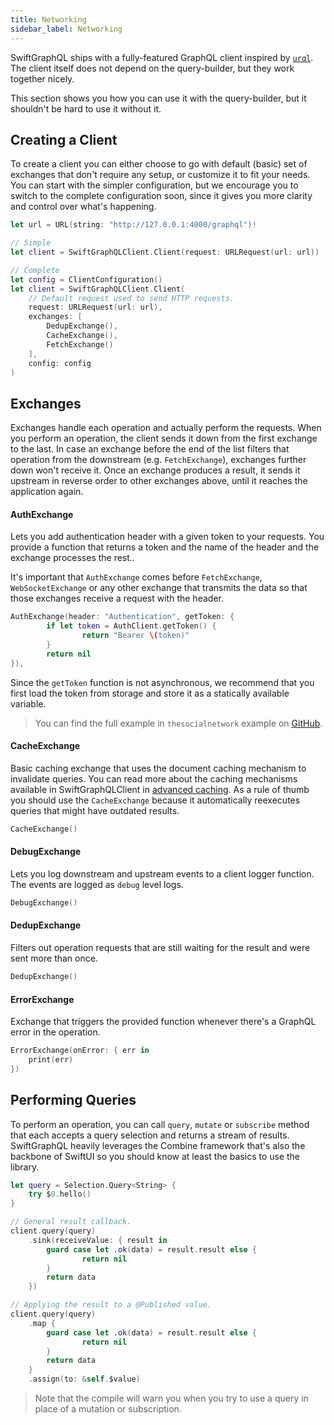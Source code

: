 ```yaml
---
title: Networking
sidebar_label: Networking
---
```


SwiftGraphQL ships with a fully-featured GraphQL client inspired by [`urql`](https://formidable.com/open-source/urql/). The client itself does not depend on the query-builder, but they work together nicely.

This section shows you how you can use it with the query-builder, but it shouldn't be hard to use it without it.

## Creating a Client

To create a client you can either choose to go with default (basic) set of exchanges that don't require any setup, or customize it to fit your needs. You can start with the simpler configuration, but we encourage you to switch to the complete configuration soon, since it gives you more clarity and control over what's happening.

```swift
let url = URL(string: "http://127.0.0.1:4000/graphql")!

// Simple
let client = SwiftGraphQLClient.Client(request: URLRequest(url: url))

// Complete
let config = ClientConfiguration()
let client = SwiftGraphQLClient.Client(
	// Default request used to send HTTP requests.
	request: URLRequest(url: url),
	exchanges: [
		DedupExchange(),
		CacheExchange(),
		FetchExchange()
	],
	config: config
)
```

## Exchanges

Exchanges handle each operation and actually perform the requests. When you perform an operation, the client sends it down from the first exchange to the last. In case an exchange before the end of the list filters that operation from the downstream (e.g. `FetchExchange`), exchanges further down won't receive it. Once an exchange produces a result, it sends it upstream in reverse order to other exchanges above, until it reaches the application again.

#### AuthExchange

Lets you add authentication header with a given token to your requests. You provide a function that returns a token and the name of the header and the exchange processes the rest..

It's important that `AuthExchange` comes before `FetchExchange`, `WebSocketExchange` or any other exchange that transmits the data so that those exchanges receive a request with the header.

```swift
AuthExchange(header: "Authentication", getToken: {
		if let token = AuthClient.getToken() {
				return "Bearer \(token)"
		}
		return nil
}),
```

Since the `getToken` function is not asynchronous, we recommend that you first load the token from storage and store it as a statically available variable.

> You can find the full example in `thesocialnetwork` example on [GitHub](https://github.com/maticzav).

#### CacheExchange

Basic caching exchange that uses the document caching mechanism to invalidate queries. You can read more about the caching mechanisms available in SwiftGraphQLClient in [advanced caching](/advanced/cache). As a rule of thumb you should use the `CacheExchange` because it automatically reexecutes queries that might have outdated results.

```swift
CacheExchange()
```

#### DebugExchange

Lets you log downstream and upstream events to a client logger function. The events are logged as `debug` level logs.

```swift
DebugExchange()
```

#### DedupExchange

Filters out operation requests that are still waiting for the result and were sent more than once.

```swift
DedupExchange()
```

#### ErrorExchange

Exchange that triggers the provided function whenever there's a GraphQL error in the operation.

```swift
ErrorExchange(onError: { err in
	print(err)
})
```

## Performing Queries

To perform an operation, you can call `query`, `mutate` or `subscribe` method that each accepts a query selection and returns a stream of results. SwiftGraphQL heavily leverages the Combine framework that's also the backbone of SwiftUI so you should know at least the basics to use the library.

```swift
let query = Selection.Query<String> {
	try $0.hello()
}

// General result callback.
client.query(query)
	.sink(receiveValue: { result in
		guard case let .ok(data) = result.result else {
				return nil
		}
		return data
	})

// Applying the result to a @Published value.
client.query(query)
	.map {
		guard case let .ok(data) = result.result else {
				return nil
		}
		return data
	}
	.assign(to: &self.$value)
```

> Note that the compile will warn you when you try to use a query in place of a mutation or subscription.
